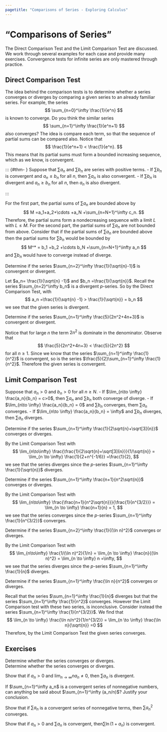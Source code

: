 ```yaml
---
pagetitle: "Comparisons of Series - Exploring Calculus"
---
```

# "Comparisons of Series"


The Direct Comparison Test and the Limit Comparison Test are discussed. We work through several examples for each case and provide many exercises. Convergence tests for infinite series are only mastered through practice.


## Direct Comparison Test

The idea behind the comparison tests is to determine whether a series converges or diverges by comparing a given series to an already familiar series. 
For example, the series 
$$
\sum_{n=0}^\infty \frac{1}{e^n}
$$ 
is known to converge. 
Do you think the similar series
$$
\sum_{n=1}^\infty \frac{1}{e^n+1}
$$
also converges?
The idea is compare each term, so that the sequence of partial sums can be compared also. 
Notice that 
$$
\frac{1}{e^n+1} < \frac{1}{e^n}.
$$
This means that its partial sums must form a bounded increasing sequence, which as we know, is convergent. 



::: {#thm- } \label{Direct Comparison Test}
Suppose that $\sum a_n$ and $\sum b_n$ are series with positive terms. 
 - If $\sum b_n$ is convergent and $a_n\leq b_n$ for all $n$, then $\sum a_n$ is also convergent.
- If  $\sum b_n$ is divergent and $a_n \geq b_n$ for all $n$, then $a_n$ is also divergent. 
 
::: 

::: {.proof }
For the first part, the partial sums of $\sum a_n$ are bounded above by 
$$
M =a_1+a_2+\cdots +a_N +\sum_{n=N+1}^\infty c_n.
$$
Therefore, the partial sums form a nondecreasing sequence with a limit $L$ with $L\leq M$.
For the second part, the partial sums of $\sum a_n$ are not bounded from above.
Consider that if the partial sums of $\sum a_n$ are bounded above then the partial sums for $\sum b_n$ would be bounded by 
$$
M^* = b_1 +b_2 +\cdots b_N +\sum_{n=N+1}^\infty a_n
$$
and $\sum b_n$ would have to converge instead of diverge. 
::: 

::: {#exm- } 
Determine if the series $\sum_{n=2}^\infty \frac{1}{\sqrt{n}-1}$ is convergent or divergent.  
::: 

::: {.solution }
Let $a_n= \frac{1}{\sqrt{n} -1}$ and $b_n =\frac{1}{\sqrt{n}}$. 
Recall the series $\sum_{n=2}^\infty b_n$ is a divergent $p$-series. 
So by the Direct Comparison Test, with 
$$
a_n =\frac{1}{\sqrt{n} -1} > \frac{1}{\sqrt{n}} = b_n
$$
we see that the given series is divergent. 
::: 

::: {#exm- } 
Determine if the series $\sum_{n=1}^\infty \frac{5}{2n^2+4n+3}$ is convergent or divergent.  
::: 

::: {.solution }
Notice that for large $n$ the term $2n^2$ is dominate in the denominator. Observe that
$$
\frac{5}{2n^2+4n+3} < \frac{5}{2n^2}
$$
for all $n\geq 1$. 
Since we know that the series $\sum_{n=1}^\infty \frac{1}{n^2}$ is convergent, so is the series $\frac{5}{2}\sum_{n=1}^\infty \frac{1}{n^2}$.
Therefore the given series is convergent. 
::: 


## Limit Comparison Test

::: {#thm- } 
Suppose that $a_n>0$ and $b_n>0$ for all $n\geq N$.
 - If $\lim_{n\to \infty} \frac{a_n}{b_n} = c>0$, then $\sum a_n$ and $\sum b_n$ both converge of diverge. 
- If $\lim_{n\to \infty} \frac{a_n}{b_n} = 0$ and $\sum b_n$ converges, them $\sum a_n$ converges. 
- If $\lim_{n\to \infty} \frac{a_n}{b_n} = \infty$ and $\sum b_n$ diverges, then $\sum a_n$ diverges. 
 
::: 


::: {#exm- } 
Determine if the series $\sum_{n=1}^\infty \frac{1}{2\sqrt{n}+\sqrt[3]{n}}$ converges or diverges. 
::: 

::: {.solution }
By the Limit Comparison Test with
$$
\lim_{n\to\infty} \frac{\frac{1}{2\sqrt{n}+\sqrt[3]{n}}}{1/\sqrt{n}} = \lim_{n \to \infty} \frac{1}{2+n^{-1/6}} =\frac{1}{2},
$$
we see that the series diverges since the $p$-series $\sum_{n=1}^\infty \frac{1}{\sqrt{n}}$ diverges.
::: 

::: {#exm- } 
Determine if the series $\sum_{n=1}^\infty \frac{n+1}{n^2\sqrt{n}}$ converges or diverges. 
::: 

::: {.solution }
By the Limit Comparison Test with
$$
\lim_{n\to\infty} \frac{\frac{n+1}{n^2\sqrt{n}}}{\frac{1}{n^{3/2}}} = \lim_{n \to \infty} \frac{n+1}{n} = 1, 
$$
we see that the series converges since the $p$-series $\sum_{n=1}^\infty \frac{1}{n^{3/2}}$ converges.
::: 

::: {#exm- } 
Determine if the series $\sum_{n=2}^\infty \frac{1}{(\ln n)^2}$ converges or diverges. 
::: 

::: {.solution }
By the Limit Comparison Test with
$$
\lim_{n\to\infty} \frac{1/(\ln n)^2}{1/n} = \lim_{n \to \infty} \frac{n}{(\ln n)^2} = \lim_{n \to \infty} n =\infty, 
$$
we see that the series diverges since the $p$-series $\sum_{n=1}^\infty \frac{1}{n}$ diverges.
::: 


::: {#exm- } 
Determine if the series $\sum_{n=1}^\infty \frac{\ln n}{n^2}$ converges or diverges. 
::: 

::: {.solution }
Recall that the series $\sum_{n=1}^\infty \frac{1}{n}$ diverges but that the series $\sum_{n=1}^\infty \frac{1}{n^2}$ converges. 
However the Limit Comparison test with these two series, is inconclusive. 
Consider instead the series $\sum_{n=1}^\infty \frac{1}{n^{3/2}}$.
We find that 
$$
\lim_{n \to \infty} \frac{\ln n/n^2}{1/n^{3/2}} 
= \lim_{n \to \infty} \frac{\ln n}{\sqrt{n}} 
=0
$$
Therefore, by the Limit Comparison Test the given series converges. 
::: 



## Exercises

::: {#exr- } 
Determine whether the series converges or diverges. 
\begin{multicols}{3}
 - $\sum_{n=1}^\infty \frac{1}{n^2+2}$
- $\sum_{n=3}^\infty \frac{1}{n-2}$
- $\sum_{n=1}^\infty \frac{1}{3+2^n}$
- $\sum_{n=2}^\infty \frac{1}{n^{2/3}-1}$
- $\sum_{n=1}^\infty \frac{1+4^n}{1+3^n}$
- $\sum_{n=1}^\infty \frac{1}{3n^2+2}$
- $\sum_{n=1}^\infty \frac{n+4^n}{n+6^n}$
- $\sum_{n=1}^\infty \frac{1}{\sqrt{n}-1}$
- $\sum_{n=1}^\infty \frac{1}{4\sqrt[3]{n}-1}$
- $\sum_{n=3}^\infty \frac{3^n}{2^n-4}$
- $\sum_{n=1}^\infty \frac{2+\sin n}{3^n}$
- $\sum_{n=1}^\infty e^{-n^2}$
 
\end{multicols}
::: 


::: {#exr- } 
Determine whether the series converges or diverges. 
\begin{multicols}{3}
 - $\sum_{n=1}^\infty \frac{\sin^2 n}{2^n}$
- $\sum_{n=1}^\infty \frac{1+\cos n}{n^2}$
- $\sum_{n=1}^\infty \frac{1}{n!}$
- $\sum_{n=1}^\infty \frac{2n}{3n-1}$
- $\sum_{n=1}^\infty \frac{1}{\sqrt{n}+1}$
- $\sum_{n=1}^\infty \frac{n^2}{n!}$
- $\sum_{n=1}^\infty \frac{2n^2+n}{\sqrt{4n^7}+3}$
- $\sum_{n=1}^\infty \frac{(\ln n)^2}{n^{3/2}}$
- $\sum_{n=1}^\infty \frac{1}{(1+\ln n)^2}$
- $\sum_{n=1}^\infty \frac{\sqrt{n}+\ln n}{n^2+1}$
- $\sum_{n=1}^\infty \frac{\sqrt[n]{n}}{n^2}$
- $\sum_{n=1}^\infty \frac{1}{n\sqrt[n]{n}}$
 
\end{multicols}
::: 

::: {#exr- } 
Show that if $a_n > 0$  and $\lim_{n\to \infty} n a_n \neq 0$, then $\sum a_n$ is divergent. 
::: 

::: {#exr- } 
If $\sum_{n=1}^\infty a_n$ is a convergent series of nonnegative numbers, can anything be said about $\sum_{n=1}^\infty (a_n/n)$? Justify your conclusion. 
::: 

::: {#exr- } 
Show that if $\sum a_n$ is a convergent series of nonnegative terms, then $\sum a_n^2$ converges. 
::: 

::: {#exr- } 
Show that if $a_n > 0$ and $\sum a_n$ is convergent, then$\sum \ln(1+a_n)$ is convergent. 
::: 



